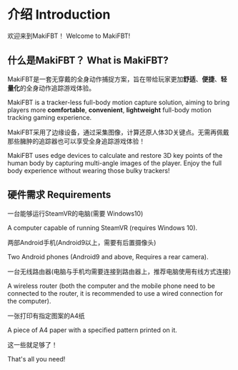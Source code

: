 # 介绍 Introduction

欢迎来到MakiFBT！
Welcome to MakiFBT!

## 什么是MakiFBT？ What is MakiFBT?

MakiFBT是一套无穿戴的全身动作捕捉方案，旨在带给玩家更加**舒适**、**便捷**、**轻量化**的全身动作追踪游戏体验。

MakiFBT is a tracker-less full-body motion capture solution, aiming to bring players more **comfortable**, **convenient**, **lightweight** full-body motion tracking gaming experience.

MakiFBT采用了边缘设备，通过采集图像，计算还原人体3D关键点。无需再佩戴那些臃肿的追踪器也可以享受全身追踪游戏体验！

MakiFBT uses edge devices to calculate and restore 3D key points of the human body by capturing multi-angle images of the player. Enjoy the full body experience without wearing those bulky trackers!

## 硬件需求 Requirements

一台能够运行SteamVR的电脑(需要 Windows10)

A computer capable of running SteamVR (requires Windows 10).

两部Android手机(Android9以上，需要有后置摄像头)

Two Android phones (Android9 and above, Requires a rear camera).

一台无线路由器(电脑与手机均需要连接到路由器上，推荐电脑使用有线方式连接)

A wireless router (both the computer and the mobile phone need to be connected to the router, it is recommended to use a wired connection for the computer).

一张打印有指定图案的A4纸

A piece of A4 paper with a specified pattern printed on it.

这一些就足够了！

That's all you need!
